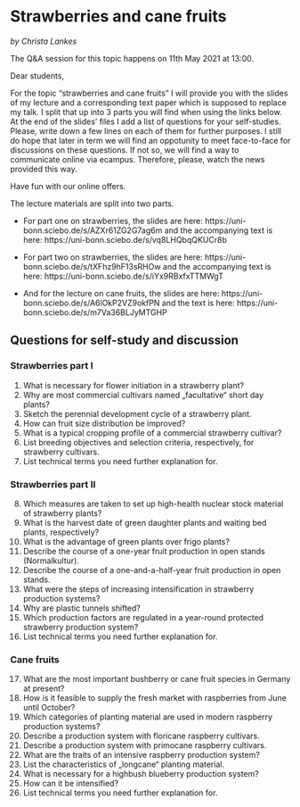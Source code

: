# Strawberries and cane fruits
*by Christa Lankes*

The Q&A session for this topic happens on 11th May 2021 at 13:00.

Dear students,

For the topic "strawberries and cane fruits" I will provide you with the slides of my lecture and a corresponding text paper which is supposed to replace my talk. I split that up into 3 parts you will find when using the links below.
At the end of the slides’ files I add a list of questions for your self-studies. Please, write down a few lines on each of them for further purposes. I still do hope that later in term we will find an oppotunity to meet face-to-face for discussions on these questions. If not so, we will find a way to communicate online via ecampus. Therefore, please, watch the news provided this way.

Have fun with our online offers.


The lecture materials are split into two parts.

- For part one on strawberries, the slides are here: https://uni-bonn.sciebo.de/s/AZXr61ZG2G7ag6m and the accompanying text is here: https://uni-bonn.sciebo.de/s/vq8LHQbqQKUCr8b
- For part two on strawberries, the slides are here: https://uni-bonn.sciebo.de/s/tXFhz9hF13sRHOw and the accompanying text is here: https://uni-bonn.sciebo.de/s/iYx9RBxfxTTMWgT



- And for the lecture on cane fruits, the slides are here: https://uni-bonn.sciebo.de/s/A6lOkP2VZ9okfPN and the text is here: https://uni-bonn.sciebo.de/s/m7Va36BLJyMTGHP



## Questions for self-study and discussion

### Strawberries part I

1. What is necessary for flower initiation in a strawberry plant?
2. Why are most commercial cultivars named „facultative“ short day plants?
3. Sketch the perennial development cycle of a strawberry plant.
4. How can fruit size distribution be improved?
5. What is a typical cropping profile of a commercial strawberry cultivar?
6. List breeding objectives and selection criteria, respectively, for strawberry cultivars.
7. List technical terms you need further explanation for.

### Strawberries part II

8. Which measures are taken to set up high-health nuclear stock material of strawberry plants?
9. What is the harvest date of green daughter plants and waiting bed plants, respectively?
10. What is the advantage of green plants over frigo plants?
11. Describe the course of a one-year fruit production in open stands (Normalkultur).
12. Describe the course of a one-and-a-half-year fruit production in open stands.
13. What were the steps of increasing intensification in strawberry production systems?
14. Why are plastic tunnels shifted?
15. Which production factors are regulated in a year-round protected strawberry production system?
16. List technical terms you need further explanation for.

### Cane fruits

17. What are the most important bushberry or cane fruit species in Germany at present?
18. How is it feasible to supply the fresh market with raspberries from June until October?
19. Which categories of planting material are used in modern raspberry production systems?
20. Describe a production system with floricane raspberry cultivars.
21. Describe a production system with primocane raspberry cultivars.
22. What are the traits of an intensive raspberry production system?
23. List the characteristics of „longcane“ planting material.
24. What is necessary for a highbush blueberry production system?
25. How can it be intensified?
26. List technical terms you need further explanation for.
